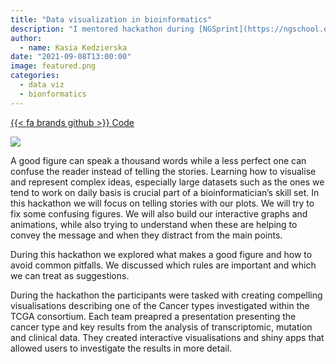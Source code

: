 ```yaml
---
title: "Data visualization in bioinformatics"
description: "I mentored hackathon during [NGSprint](https://ngschool.eu/ngsprint/) where during the first part I taught data visualisation principles (with focus on use cases in computational biology) and introduction to interactivity with plotly and R Shiny. In the second part, participants applied their knowledge to visaulise the TCGA LGG data set."
author: 
  - name: Kasia Kedzierska
date: "2021-09-08T13:00:00"
image: featured.png
categories:
  - data viz
  - bionformatics
---
```


<span class="listing-btn-group">
<a href="https://github.com/kzkedzierska/NGSprint_data_viz" class="btn" role="button">{{< fa brands github >}} Code</a>
</span>

![](featured.png)

A good figure can speak a thousand words while a less perfect one can confuse the reader instead of telling the stories. Learning how to visualise and represent complex ideas, especially large datasets such as the ones we tend to work on daily basis is crucial part of a bioinformatician's skill set. In this hackathon we will focus on telling stories with our plots. We will try to fix some confusing figures. We will also build our interactive graphs and animations, while also trying to understand when these are helping to convey the message and when they distract from the main points.

During this hackathon we explored what makes a good figure and how to avoid common pitfalls. We discussed which rules are important and which we can treat as suggestions.

During the hackathon the participants were tasked with creating compelling visualisations describing one of the Cancer types investigated within the TCGA consortium. Each team preapred a presentation presenting the cancer type and key results from the analysis of transcriptomic, mutation and clinical data. They created interactive visualisations and shiny apps that allowed users to investigate the results in more detail. 

